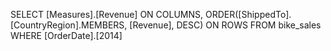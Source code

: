 SELECT [Measures].[Revenue] ON COLUMNS,
ORDER([ShippedTo].[CountryRegion].MEMBERS, [Revenue], DESC) ON ROWS
FROM bike_sales
WHERE [OrderDate].[2014]